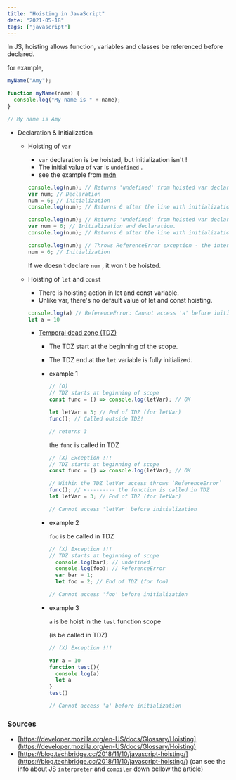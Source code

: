 ```yaml
---
title: "Hoisting in JavaScript"
date: "2021-05-18"
tags: ["javascript"]
---
```


In JS, hoisting allows function, variables and classes be referenced before declared.

for example,

```jsx
myName("Amy");

function myName(name) {
  console.log("My name is " + name);
}

// My name is Amy
```

- Declaration & Initialization
    - Hoisting of  `var`
        - `var` declaration is be hoisted, but  initialization isn't !
        - The initial value of var is `undefined` .
        - see the example from [mdn](https://developer.mozilla.org/en-US/docs/Glossary/Hoisting)
        
        ```jsx
        console.log(num); // Returns 'undefined' from hoisted var declaration (not 6)
        var num; // Declaration
        num = 6; // Initialization
        console.log(num); // Returns 6 after the line with initialization is executed.
        ```
        
        ```jsx
        console.log(num); // Returns 'undefined' from hoisted var declaration (not 6)
        var num = 6; // Initialization and declaration.
        console.log(num); // Returns 6 after the line with initialization is executed. 
        ```
        
        ```jsx
        console.log(num); // Throws ReferenceError exception - the interpreter doesn't know about `num`.
        num = 6; // Initialization
        ```
        
        If we doesn't declare `num` , it won't be hoisted.
        
    - Hoisting of `let` and `const`
        - There is hoisting action in let and const variable.
        - Unlike var, there's no default value of let and const hoisting.
        
        ```jsx
        console.log(a) // ReferenceError: Cannot access 'a' before initialization                                                                    
        let a = 10
        ```
        
        - [Temporal dead zone (TDZ)](https://developer.mozilla.org/en-US/docs/Web/JavaScript/Reference/Statements/let#temporal_dead_zone_tdz)
            - The TDZ start at the beginning of the scope.
            - The TDZ end at the `let` variable is fully initialized.
            - example 1
                
                ```jsx
                // (O)
                // TDZ starts at beginning of scope
                const func = () => console.log(letVar); // OK
                
                let letVar = 3; // End of TDZ (for letVar)
                func(); // Called outside TDZ!
                
                // returns 3
                ```
                
                the `func` is called in TDZ 
                
                ```jsx
                // (X) Exception !!!
                // TDZ starts at beginning of scope
                const func = () => console.log(letVar); // OK
                
                // Within the TDZ letVar access throws `ReferenceError`
                func(); // <--------- the function is called in TDZ 
                let letVar = 3; // End of TDZ (for letVar)
                
                // Cannot access 'letVar' before initialization
                ```
                
            - example 2
                
                `foo` is be called in TDZ
                
                ```jsx
                // (X) Exception !!! 
                // TDZ starts at beginning of scope
                  console.log(bar); // undefined
                  console.log(foo); // ReferenceError
                  var bar = 1;
                  let foo = 2; // End of TDZ (for foo)
                
                // Cannot access 'foo' before initialization
                ```
                
            - example 3
                
                `a` is be hoist in the `test` function scope
                
                (is be called in TDZ)
                
                ```jsx
                // (X) Exception !!! 
                
                var a = 10
                function test(){
                  console.log(a)
                  let a
                }
                test()
                
                // Cannot access 'a' before initialization
                ```
                

### Sources

- [https://developer.mozilla.org/en-US/docs/Glossary/Hoisting](https://developer.mozilla.org/en-US/docs/Glossary/Hoisting)
- [https://blog.techbridge.cc/2018/11/10/javascript-hoisting/](https://blog.techbridge.cc/2018/11/10/javascript-hoisting/) (can see the info about JS `interpreter` and `compiler` down bellow the article)